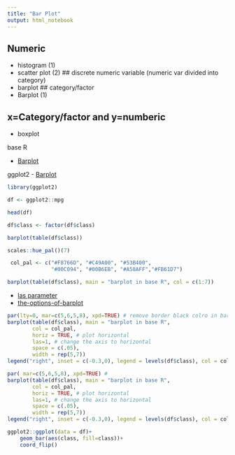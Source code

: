 ```yaml
---
title: "Bar Plot"
output: html_notebook
---
```


## Numeric
- histogram (1)
- scatter plot (2)
## discrete numeric variable (numeric var divided into category)
- barplot
## category/factor
- Barplot (1)

## x=Category/factor and  y=numberic
- boxplot

base R

- [Barplot](https://r-coder.com/barplot-r/)

ggplot2
- [Barplot](http://www.sthda.com/english/wiki/ggplot2-barplots-quick-start-guide-r-software-and-data-visualization)

```r
library(ggplot2)
```

```r
df <- ggplot2::mpg
```

```r
head(df)
```


```r
df$class <- factor(df$class)
```

```r
barplot(table(df$class))
```

```r
scales::hue_pal()(7)
```

```r
 col_pal <- c("#F8766D", "#C49A00", "#53B400",
              "#00C094", "#00B6EB", "#A58AFF","#FB61D7")
```



```r
barplot(table(df$class), main = "barplot in base R", col = c(1:7))
```

- [las parameter](https://statisticsglobe.com/rotate-axis-labels-in-r)
- [the-options-of-barplot](https://www.r-graph-gallery.com/209-the-options-of-barplot.html)

```r
par(lty=0, mar=c(5,6,5,8), xpd=TRUE) # remove border black colro in bar
barplot(table(df$class), main = "barplot in base R",
        col = col_pal,
        horiz = TRUE, # plot horizontal
        las=1, # change the axis to horizontal
        space = c(.05),
        width = rep(5,7)) 
legend("right", inset = c(-0.3,0), legend = levels(df$class), col = col_pal, pch=16)

```
```r
par( mar=c(5,6,5,8), xpd=TRUE) #
barplot(table(df$class), main = "barplot in base R",
        col = col_pal,
        horiz = TRUE, # plot horizontal
        las=1, # change the axis to horizontal
        space = c(.05),
        width = rep(5,7)) 
legend("right", inset = c(-0.3,0), legend = levels(df$class), col = col_pal, pch=16)

```



```r
ggplot2::ggplot(data = df)+
    geom_bar(aes(class, fill=class))+
    coord_flip()
```

